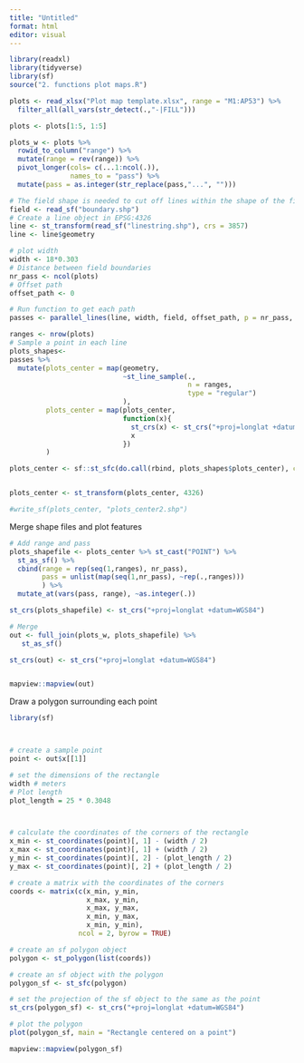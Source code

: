 ```yaml
---
title: "Untitled"
format: html
editor: visual
---
```


```r
library(readxl)
library(tidyverse)
library(sf)
source("2. functions plot maps.R")
```

```r
plots <- read_xlsx("Plot map template.xlsx", range = "M1:AP53") %>% 
  filter_all(all_vars(str_detect(.,"-|FILL")))

plots <- plots[1:5, 1:5]

plots_w <- plots %>%
  rowid_to_column("range") %>% 
  mutate(range = rev(range)) %>% 
  pivot_longer(cols= c(...1:ncol(.)), 
               names_to = "pass") %>% 
  mutate(pass = as.integer(str_replace(pass,"...", "")))
```

```r
# The field shape is needed to cut off lines within the shape of the field
field <- read_sf("boundary.shp")
# Create a line object in EPSG:4326
line <- st_transform(read_sf("linestring.shp"), crs = 3857)
line <- line$geometry

# plot width
width <- 18*0.303
# Distance between field boundaries
nr_pass <- ncol(plots)
# Offset path
offset_path <- 0

# Run function to get each path
passes <- parallel_lines(line, width, field, offset_path, p = nr_pass, F)

```

```r
ranges <- nrow(plots)
# Sample a point in each line
plots_shapes<- 
passes %>% 
  mutate(plots_center = map(geometry, 
                            ~st_line_sample(.,
                                            n = ranges,
                                            type = "regular")
                            ),
         plots_center = map(plots_center, 
                            function(x){
                              st_crs(x) <- st_crs("+proj=longlat +datum=WGS84")
                              x
                            })
         )

plots_center <- sf::st_sfc(do.call(rbind, plots_shapes$plots_center), crs = sf::st_crs("+proj=longlat +datum=WGS84"))


plots_center <- st_transform(plots_center, 4326)

#write_sf(plots_center, "plots_center2.shp")
```

Merge shape files and plot features

```r

# Add range and pass
plots_shapefile <- plots_center %>% st_cast("POINT") %>% 
  st_as_sf() %>% 
  cbind(range = rep(seq(1,ranges), nr_pass),
        pass = unlist(map(seq(1,nr_pass), ~rep(.,ranges)))
        ) %>% 
  mutate_at(vars(pass, range), ~as.integer(.))

st_crs(plots_shapefile) <- st_crs("+proj=longlat +datum=WGS84")

# Merge
out <- full_join(plots_w, plots_shapefile) %>% 
   st_as_sf()

st_crs(out) <- st_crs("+proj=longlat +datum=WGS84") 


mapview::mapview(out)
```

Draw a polygon surrounding each point

```r
library(sf)



# create a sample point
point <- out$x[[1]]

# set the dimensions of the rectangle
width # meters
# Plot length
plot_length = 25 * 0.3048



# calculate the coordinates of the corners of the rectangle
x_min <- st_coordinates(point)[, 1] - (width / 2)
x_max <- st_coordinates(point)[, 1] + (width / 2)
y_min <- st_coordinates(point)[, 2] - (plot_length / 2)
y_max <- st_coordinates(point)[, 2] + (plot_length / 2)

# create a matrix with the coordinates of the corners
coords <- matrix(c(x_min, y_min,
                   x_max, y_min,
                   x_max, y_max,
                   x_min, y_max,
                   x_min, y_min), 
                 ncol = 2, byrow = TRUE)

# create an sf polygon object
polygon <- st_polygon(list(coords))

# create an sf object with the polygon
polygon_sf <- st_sfc(polygon)

# set the projection of the sf object to the same as the point
st_crs(polygon_sf) <- st_crs("+proj=longlat +datum=WGS84") 

# plot the polygon
plot(polygon_sf, main = "Rectangle centered on a point")

mapview::mapview(polygon_sf)
```
